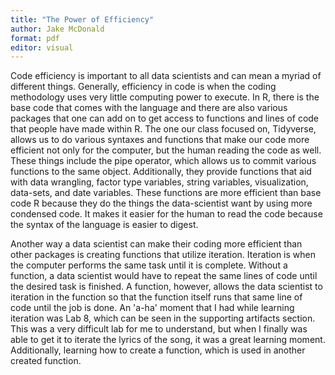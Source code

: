 ```yaml
---
title: "The Power of Efficiency"
author: Jake McDonald
format: pdf
editor: visual
---
```


Code efficiency is important to all data scientists and can mean a myriad of different things. Generally, efficiency in code is when the coding methodology uses very little computing power to execute. In R, there is the base code that comes with the language and there are also various packages that one can add on to get access to functions and lines of code that people have made within R. The one our class focused on, Tidyverse, allows us to do various syntaxes and functions that make our code more efficient not only for the computer, but the human reading the code as well. These things include the pipe operator, which allows us to commit various functions to the same object. Additionally, they provide functions that aid with data wrangling, factor type variables, string variables, visualization, data-sets, and date variables. These functions are more efficient than base code R because they do the things the data-scientist want by using more condensed code. It makes it easier for the human to read the code because the syntax of the language is easier to digest.

Another way a data scientist can make their coding more efficient than other packages is creating functions that utilize iteration. Iteration is when the computer performs the same task until it is complete. Without a function, a data scientist would have to repeat the same lines of code until the desired task is finished. A function, however, allows the data scientist to iteration in the function so that the function itself runs that same line of code until the job is done. An \'a-ha\' moment that I had while learning iteration was Lab 8, which can be seen in the supporting artifacts section. This was a very difficult lab for me to understand, but when I finally was able to get it to iterate the lyrics of the song, it was a great learning moment. Additionally, learning how to create a function, which is used in another created function.
